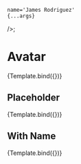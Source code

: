

<Meta 
	title='Components/Avatar' 
	component={Avatar}
/>

	name='James Rodriguez'
	{...args} 
/>;

<!-- 👇 Docs -->

# Avatar

<Canvas>
	<Story 
		name='Default'
		args={{
			image: 'https://i0.wp.com/short-biography.com/wp-content/uploads/james-rodriguez/JamesRodriguez.jpg'
		}}
	>
		{Template.bind({})}
	</Story>
</Canvas>

## Placeholder

<Canvas>
	<Story 
		name='Placeholder'
		args={{
			placeholder: 'CB'
		}}
	>
		{Template.bind({})}
	</Story>
</Canvas>

## With Name

<Canvas>
	<Story 
		name='With Name'
		args={{
			circular: true,
			showName: true
		}}
	>
		{Template.bind({})}
	</Story>
</Canvas>
